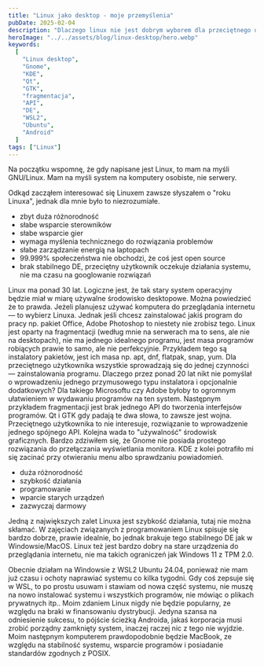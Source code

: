 ```yaml
---
title: "Linux jako desktop - moje przemyślenia"
pubDate: 2025-02-04
description: "Dlaczego linux nie jest dobrym wyborem dla przeciętnego użytkownika."
heroImage: "../../assets/blog/linux-desktop/hero.webp"
keywords:
  [
    "Linux desktop",
    "Gnome",
    "KDE",
    "Qt",
    "GTK",
    "fragmentacja",
    "API",
    "DE",
    "WSL2",
    "Ubuntu",
    "Android"
  ]
tags: ["Linux"]
---
```


  
Na początku wspomnę, że gdy napisane jest Linux, to mam na myśli GNU/Linux.
Mam na myśli system na komputery osobiste, nie serwery.

Odkąd zacząłem interesować się Linuxem zawsze słyszałem o "roku Linuxa", jednak dla mnie było to niezrozumiałe.

<BlogHeader href="wady" tag="h3" text="Wady Linuxa" />

- zbyt duża różnorodność
- słabe wsparcie sterowników
- słabe wsparcie gier
- wymaga myślenia technicznego do rozwiązania problemów
- słabe zarządzanie energią na laptopach
- 99.999% społeczeństwa nie obchodzi, że coś jest open source
- brak stabilnego DE, przeciętny użytkownik oczekuje działania systemu, nie ma czasu na googlowanie rozwiązań

Linux ma ponad 30 lat. Logiczne jest, że tak stary system operacyjny będzie miał w miarę używalne środowisko desktopowe. Można powiedzieć że to prawda. Jeżeli planujesz używać komputera do przeglądania internetu — to wybierz Linuxa. Jednak jeśli chcesz zainstalować jakiś program do pracy np. pakiet Office, Adobe Photoshop to niestety nie zrobisz tego.
Linux jest oparty na fragmentacji (według mnie na serwerach ma to sens, ale nie na desktopach), nie ma jednego idealnego programu, jest masa programów robiących prawie to samo, ale nie perfekcyjnie. Przykładem tego są instalatory pakietów, jest ich masa np. apt, dnf, flatpak, snap, yum. Dla przeciętnego użytkownika wszystkie sprowadzają się do jednej czynności — zainstalowania programu. Dlaczego przez ponad 20 lat nikt nie pomyślał o wprowadzeniu jednego przymusowego typu instalatora i opcjonalnie dodatkowych? Dla takiego Microsoftu czy Adobe byłoby to ogromnym ułatwieniem w wydawaniu programów na ten system.
Następnym przykładem fragmentacji jest brak jednego API do tworzenia interfejsów programów. Qt i GTK gdy padają te dwa słowa, to zawsze jest wojna. Przeciętnego użytkownika to nie interesuje, rozwiązanie to wprowadzenie jednego spójnego API.
Kolejna wada to "używalność" środowisk graficznych. Bardzo zdziwiłem się, że Gnome nie posiada prostego rozwiązania do przełączania wyświetlania monitora. KDE z kolei potrafiło mi się zacinać przy otwieraniu menu albo sprawdzaniu powiadomień.

<BlogHeader href="zalety" tag="h3" text="Zalety Linuxa" />

- duża różnorodność
- szybkość działania
- programowanie
- wparcie starych urządzeń
- zazwyczaj darmowy

Jedną z największych zalet Linuxa jest szybkość działania, tutaj nie można skłamać.
W zajęciach związanych z programowaniem Linux spisuje się bardzo dobrze, prawie idealnie, bo jednak brakuje tego stabilnego DE jak w Windowsie/MacOS.
Linux też jest bardzo dobry na stare urządzenia do przeglądania internetu, nie ma takich ograniczeń jak Windows 11 z TPM 2.0.

<BlogHeader href="zakonczenie" tag="h3" text="Zakończenie" />

Obecnie działam na Windowsie z WSL2 Ubuntu 24.04, ponieważ nie mam już czasu i ochoty naprawiać systemu co kilka tygodni. Gdy coś zepsuje się w WSL, to po prostu usuwam i stawiam od nowa część systemu, nie muszę na nowo instalować systemu i wszystkich programów, nie mówiąc o plikach prywatnych itp.. Moim zdaniem Linux nigdy nie będzie popularny, ze względu na braki w finansowaniu dystrybucji. Jedyna szansa na odniesienie sukcesu, to pójście ścieżką Androida, jakaś korporacja musi zrobić porządny zamknięty system, inaczej raczej nic z tego nie wyjdzie. Moim następnym komputerem prawdopodobnie będzie MacBook, ze względu na stabilność systemu, wsparcie programów i posiadanie standardów zgodnych z POSIX.
